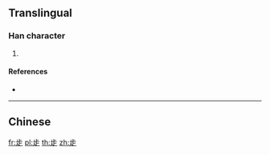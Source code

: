 ==Translingual==

===Han character===
{{Han char|rn=77|rad=止|as=04|sn=8|four=|canj=XXYLM,YLMO|ids=⿱止龰}}

# {{defn|Han|sort=止04}}

====References====
* {{Han ref|kx=0576.040|dkj=16277|dj=0966.040|hdz=21441.010|uh=6B68|ud=27496}}

----

==Chinese==
{{zh-see|步|v}}

[[fr:歨]]
[[pl:歨]]
[[th:歨]]
[[zh:歨]]